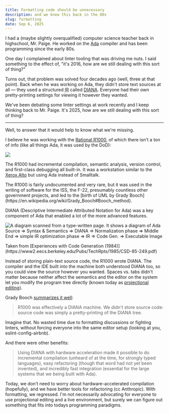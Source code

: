 ```yaml
---
title: Formatting code should be unnecessary
description: and we knew this back in the 80s
slug: formatting
date: Sep 6, 2025
---
```


I had a (maybe slightly overqualified) computer science teacher back in highschool, Mr. Paige. 
He worked on the [Ada](https://en.wikipedia.org/wiki/Ada_\(programming_language\)) compiler and
has been programming since the early 80s.

One day I complained about linter tooling that
was driving me nuts. I said something to the effect of, "it's 2016, how are we still dealing with this sort of thing?"

Turns out, that problem was solved four decades ago (well, three at that point). Back when he was working on Ada,
they didn't store text sources at all &mdash; they used a structured <abbr title="Intermediate representation">IR</abbr> called [DIANA](https://archive.org/details/dianaintermediat0000unse/page/n7/mode/2up).
Everyone had their own pretty-printing settings for viewing it however they wanted.

We've been debating some linter settings at work recently and I keep thinking back to 
Mr. Paige. It's 2025, how are we still dealing with this sort of thing?

---

Well, to answer that it would help to know what we're missing.

I believe he was working with the [Rational R1000](https://en.wikipedia.org/wiki/Rational_R1000), of which there isn't a ton of info 
(like all things Ada, it was used by the DoD):

![](/blog/formatting/rational.jpg?w=400)

The R1000 had incremental compilation, semantic analysis, version control, and first-class debugging all built-in. It was a workstation similar to the [Xerox Alto](https://en.wikipedia.org/wiki/Xerox_Alto) but using Ada instead of Smalltalk.

<Note title="Fun Fact:">
The R1000 is fairly undocumented and very rare, but it was used in the writing of software
for the ISS, the F-22, presumably countless other government projects, and led to the [birth of UML by Grady Booch](https://en.wikipedia.org/wiki/Grady_Booch#Booch_method).
</Note>

DIANA (Descriptive Intermediate Attributed Notation for Ada) was a key component of Ada that enabled a lot of the more advanced features.

![A diagram scanned from a type-written page. It shows a diagram of Ada Source => Syntax & Semantics => DIANA => Normalization phase => Middle End => simple IR optimization phase => IR => Code Gen. => Executable Image](/blog/formatting/ada.png)
<figcaption>
Taken from [Experiences with Code Generation (1984)](https://www2.eecs.berkeley.edu/Pubs/TechRpts/1985/CSD-85-249.pdf)
</figcaption>

Instead of storing plain-text source code, the R1000 wrote DIANA.
The compiler and the IDE built into the machine both understood DIANA too, so you could view the source however you wanted. 
Spaces vs. tabs didn't matter because neither affect the semantics and the editor on the system let you modify the program tree directly (known today as [projectional editing](https://martinfowler.com/bliki/ProjectionalEditing.html)). 

Grady Booch [summarizes it well](https://web.archive.org/web/20160304051102/https://www.ibm.com/developerworks/community/blogs/gradybooch/entry/rational_anniversary?lang=en#pagePlaceBar):
> R1000 was effectively a DIANA machine. We didn't store source code: source code was simply a pretty-printing of the DIANA tree. 

Imagine that. 
No wasted time due to formatting discussions or fighting linters,
without forcing everyone into the same editor setup (looking at you, eslint-config-airbnb).

And there were other benefits:

> Using DIANA with hardware acceleration made it possible to do incremental compilation (unheard of at the time, for strongly typed languages), easy refactoring (though that word had not yet been invented), and incredibly fast integration (essential for the large systems that we being built with Ada).

Today, we don’t need to worry about hardware-accelerated compilation (hopefully),
and we have better tools for refactoring (cc Anthropic). With formatting, we regressed. 
I'm not necessarily advocating for everyone to use projectional editing and a live environment,
but surely we can figure out something that fits into todays programming paradigms.